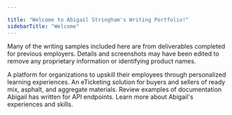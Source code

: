 ```yaml
---

title: "Welcome to Abigail Stringham's Writing Portfolio!"
sidebarTitle: "Welcome"
---
```


Many of the writing samples included here are from deliverables completed for previous employers. Details and screenshots may have been edited to remove any proprietary information or identifying product names. 

<CardGroup cols={2}>
  <Card
    title="ProLearn Writing Samples"
    icon="chalkboard-user"
    href="https://writerportfolio.mintlify.app/lrn-assignments"
  >
    A platform for organizations to upskill their employees through personalized learning experiences.
  </Card>
  <Card
    title="Supply Connect Writing Samples"
    icon="helmet-safety"
    href="https://writerportfolio.mintlify.app/supply-partner-connections"
  >
    An eTicketing solution for buyers and sellers of ready mix, asphalt, and aggregate materials.
  </Card>
<Card
    title="API Documentation Samples"
    icon="gears"
    href="https://writerportfolio.mintlify.app/api-reference/endpoint/get-surfreport"
  >
    Review examples of documentation Abigail has written for API endpoints.
  </Card>
<Card
    title="About Me"
    icon="user"
    href="https://writerportfolio.mintlify.app/about-me/summary"
  >
    Learn more about Abigail's experiences and skills.
  </Card>
</CardGroup>

